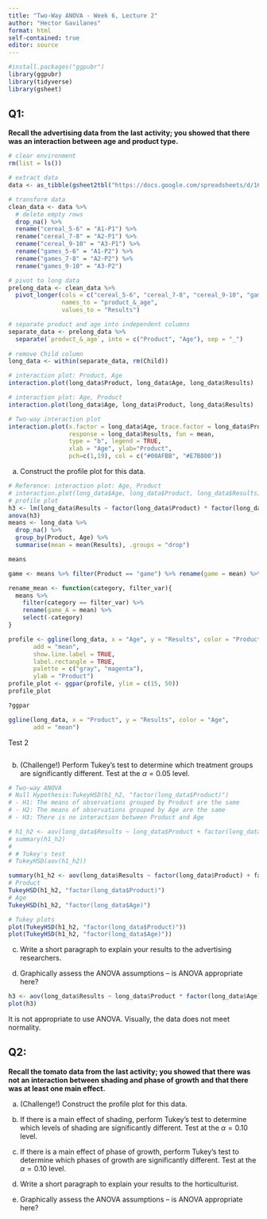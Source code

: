 ```yaml
---
title: "Two-Way ANOVA - Week 6, Lecture 2"
author: "Hector Gavilanes"
format: html
self-contained: true
editor: source
---
```

```r
#install.packages("ggpubr")
library(ggpubr)
library(tidyverse)
library(gsheet)
```
## Q1:

**Recall the advertising data from the last activity; you showed that there was an interaction between age and product type.**

```r
# clear environment
rm(list = ls())

# extract data
data <- as_tibble(gsheet2tbl("https://docs.google.com/spreadsheets/d/16_HOSmIBDD9oYY1oBQ5Df6eFH9nT6GgO1UWcbMZNLUo/edit?usp=sharing"))

# transform data
clean_data <- data %>% 
  # delete empty rows
  drop_na() %>%
  rename("cereal_5-6" = "A1-P1") %>% 
  rename("cereal_7-8" = "A2-P1") %>% 
  rename("cereal_9-10" = "A3-P1") %>% 
  rename("games_5-6" = "A1-P2") %>% 
  rename("games_7-8" = "A2-P2") %>% 
  rename("games_9-10" = "A3-P2")

# pivot to long data
prelong_data <- clean_data %>%
  pivot_longer(cols = c("cereal_5-6", "cereal_7-8", "cereal_9-10", "games_5-6", "games_7-8", "games_9-10"),
               names_to = "product_&_age",
               values_to = "Results")

# separate product and age into independent columns
separate_data <- prelong_data %>% 
  separate(`product_&_age`, into = c("Product", "Age"), sep = "_")
  
# remove Child column
long_data <- within(separate_data, rm(Child)) 
```

```r
# interaction plot: Product, Age
interaction.plot(long_data$Product, long_data$Age, long_data$Results)

# interaction plot: Age, Product
interaction.plot(long_data$Age, long_data$Product, long_data$Results)

# Two-way interaction plot
interaction.plot(x.factor = long_data$Age, trace.factor = long_data$Product, 
                 response = long_data$Results, fun = mean, 
                 type = "b", legend = TRUE, 
                 xlab = "Age", ylab="Product",
                 pch=c(1,19), col = c("#00AFBB", "#E7B800"))
```

a. Construct the profile plot for this data.
```r
# Reference: interaction plot: Age, Product
# interaction.plot(long_data$Age, long_data$Product, long_data$Results)
# profile plot
h3 <- lm(long_data$Results ~ factor(long_data$Product) * factor(long_data$Age))
anova(h3)
means <- long_data %>%
  drop_na() %>% 
  group_by(Product, Age) %>% 
  summarise(mean = mean(Results), .groups = "drop")

means

game <- means %>% filter(Product == "game") %>% rename(game = mean) %>% select(-Product)

rename_mean <- function(category, filter_var){
  means %>% 
    filter(category == filter_var) %>% 
    rename(game_A = mean) %>% 
    select(-category)
}

profile <- ggline(long_data, x = "Age", y = "Results", color = "Product",
       add = "mean",
       show.line.label = TRUE,
       label.rectangle = TRUE,
       palette = c("gray", "magenta"),
       ylab = "Product")
profile_plot <- ggpar(profile, ylim = c(15, 50))
profile_plot

?ggpar

ggline(long_data, x = "Product", y = "Results", color = "Age",
       add = "mean")
```
Test 2
```r

```

b. (Challenge!) Perform Tukey's test to determine which treatment groups are significantly different. Test at the $\alpha=0.05$ level.
```r
# Two-way ANOVA
# Null Hypothesis:TukeyHSD(h1_h2, "factor(long_data$Product)")
# - H1: The means of observations grouped by Product are the same
# - H2: The means of observations grouped by Age are the same
# - H3: There is no interaction between Product and Age

# h1_h2 <- aov(long_data$Results ~ long_data$Product + factor(long_data$Age))
# summary(h1_h2)
# 
# # Tukey's test
# TukeyHSD(aov(h1_h2))

summary(h1_h2 <- aov(long_data$Results ~ factor(long_data$Product) + factor(long_data$Age)))
# Product
TukeyHSD(h1_h2, "factor(long_data$Product)")
# Age
TukeyHSD(h1_h2, "factor(long_data$Age)")

# Tukey plots
plot(TukeyHSD(h1_h2, "factor(long_data$Product)"))
plot(TukeyHSD(h1_h2, "factor(long_data$Age)"))
```

c. Write a short paragraph to explain your results to the advertising researchers.

d. Graphically assess the ANOVA assumptions -- is ANOVA appropriate here?
```r
h3 <- aov(long_data$Results ~ long_data$Product * factor(long_data$Age))
plot(h3)
```
It is not appropriate to use ANOVA. Visually, the data does not meet normality.

## Q2:

**Recall the tomato data from the last activity; you showed that there was not an interaction between shading and phase of growth and that there was at least one main effect.**

a.  (Challenge!) Construct the profile plot for this data.

b. If there is a main effect of shading, perform Tukey's test to determine which levels of shading are significantly different. Test at the $\alpha=0.10$ level.

c.  If there is a main effect of phase of growth, perform Tukey's test to determine which phases of growth are significantly different. Test at the $\alpha=0.10$ level.

d. Write a short paragraph to explain your results to the horticulturist. 

e. Graphically assess the ANOVA assumptions -- is ANOVA appropriate here?